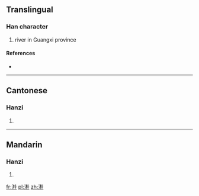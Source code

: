 ==Translingual==

===Han character===
{{Han char|rn=85|rad=水|as=10|sn=13|four=3411<sub>4</sub>|canj=水木土土 (EDGG)}}

# river in Guangxi province

====References====
* {{Han ref|kx=0639.130|dkj=17923|dj=1046.060|hdz=31695.010|uh=6E8E|ud=28302|bh=DE60|bd=56928}}

----

==Cantonese==

===Hanzi===
{{yue-hanzi|jyut=|y=gwai3}}

# {{defn|Cantonese|sort=水10}}

----

==Mandarin==

===Hanzi===
{{cmn-hanzi|pin=[[guì]] ([[gui4]])|wg=kuei<sup>4</sup>}}

# {{defn|Mandarin|sort=水10}}

[[fr:溎]]
[[pl:溎]]
[[zh:溎]]